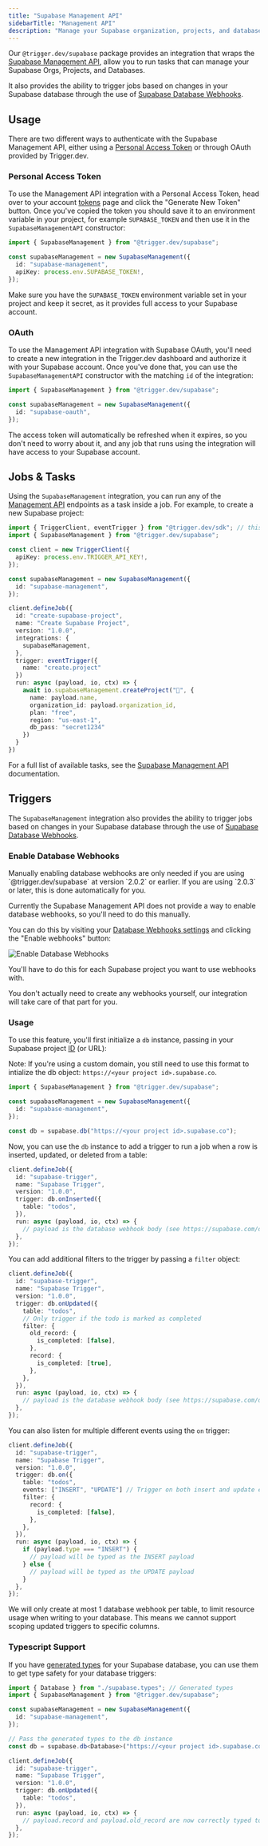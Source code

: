 ```yaml
---
title: "Supabase Management API"
sidebarTitle: "Management API"
description: "Manage your Supabase organization, projects, and databases"
---
```


Our `@trigger.dev/supabase` package provides an integration that wraps the [Supabase Management API](https://supabase.com/docs/reference/api/introduction), allow you to run tasks that can manage your Supabase Orgs, Projects, and Databases.

It also provides the ability to trigger jobs based on changes in your Supabase database through the use of [Supabase Database Webhooks](https://supabase.com/docs/guides/database/webhooks).

## Usage

There are two different ways to authenticate with the Supabase Management API, either using a [Personal Access Token](https://supabase.com/dashboard/account/tokens) or through OAuth provided by Trigger.dev.

### Personal Access Token

To use the Management API integration with a Personal Access Token, head over to your account [tokens](https://supabase.com/dashboard/account/tokens) page and click the "Generate New Token" button. Once you've copied the token you should save it to an environment variable in your project, for example `SUPABASE_TOKEN` and then use it in the `SupabaseManagementAPI` constructor:

```ts
import { SupabaseManagement } from "@trigger.dev/supabase";

const supabaseManagement = new SupabaseManagement({
  id: "supabase-management",
  apiKey: process.env.SUPABASE_TOKEN!,
});
```

Make sure you have the `SUPABASE_TOKEN` environment variable set in your project and keep it secret, as it provides full access to your Supabase account.

### OAuth

To use the Management API integration with Supabase OAuth, you'll need to create a new integration in the Trigger.dev dashboard and authorize it with your Supabase account. Once you've done that, you can use the `SupabaseManagementAPI` constructor with the matching `id` of the integration:

```ts
import { SupabaseManagement } from "@trigger.dev/supabase";

const supabaseManagement = new SupabaseManagement({
  id: "supabase-oauth",
});
```

The access token will automatically be refreshed when it expires, so you don't need to worry about it, and any job that runs using the integration will have access to your Supabase account.

## Jobs & Tasks

Using the `SupabaseManagement` integration, you can run any of the [Management API](https://supabase.com/docs/reference/api/introduction) endpoints as a task inside a job. For example, to create a new Supabase project:

```ts
import { TriggerClient, eventTrigger } from "@trigger.dev/sdk"; // this is the Trigger.dev client
import { SupabaseManagement } from "@trigger.dev/supabase";

const client = new TriggerClient({
  apiKey: process.env.TRIGGER_API_KEY!,
});

const supabaseManagement = new SupabaseManagement({
  id: "supabase-management",
});

client.defineJob({
  id: "create-supabase-project",
  name: "Create Supabase Project",
  version: "1.0.0",
  integrations: {
    supabaseManagement,
  },
  trigger: eventTrigger({
    name: "create.project"
  })
  run: async (payload, io, ctx) => {
    await io.supabaseManagement.createProject("🚀", {
      name: payload.name,
      organization_id: payload.organization_id,
      plan: "free",
      region: "us-east-1",
      db_pass: "secret1234"
    })
  }
})
```

For a full list of available tasks, see the [Supabase Management API](https://supabase.com/docs/reference/api/introduction) documentation.

## Triggers

The `SupabaseManagement` integration also provides the ability to trigger jobs based on changes in your Supabase database through the use of [Supabase Database Webhooks](https://supabase.com/docs/guides/database/webhooks).

### Enable Database Webhooks

<Info>
  Manually enabling database webhooks are only needed if you are using `@trigger.dev/supabase` at
  version `2.0.2` or earlier. If you are using `2.0.3` or later, this is done automatically for you.
</Info>

Currently the Supabase Management API does not provide a way to enable database webhooks, so you'll need to do this manually.

You can do this by visiting your [Database Webhooks settings](https://supabase.com/dashboard/project/_/database/hooks) and clicking the "Enable webhooks" button:

![Enable Database Webhooks](/images/supabase-enable-webhooks.png)

You'll have to do this for each Supabase project you want to use webhooks with.

<Note>
  You don't actually need to create any webhooks yourself, our integration will take care of that
  part for you.
</Note>

### Usage

To use this feature, you'll first initialize a `db` instance, passing in your Supabase project [ID](https://supabase.com/dashboard/project/_/settings/api) (or URL):

Note: If you're using a custom domain, you still need to use this format to intialize the db object:
`https://<your project id>.supabase.co`.

```ts
import { SupabaseManagement } from "@trigger.dev/supabase";

const supabaseManagement = new SupabaseManagement({
  id: "supabase-management",
});

const db = supabase.db("https://<your project id>.supabase.co");
```

Now, you can use the `db` instance to add a trigger to run a job when a row is inserted, updated, or deleted from a table:

```ts
client.defineJob({
  id: "supabase-trigger",
  name: "Supabase Trigger",
  version: "1.0.0",
  trigger: db.onInserted({
    table: "todos",
  }),
  run: async (payload, io, ctx) => {
    // payload is the database webhook body (see https://supabase.com/docs/guides/database/webhooks#payload)
  },
});
```

You can add additional filters to the trigger by passing a `filter` object:

```ts
client.defineJob({
  id: "supabase-trigger",
  name: "Supabase Trigger",
  version: "1.0.0",
  trigger: db.onUpdated({
    table: "todos",
    // Only trigger if the todo is marked as completed
    filter: {
      old_record: {
        is_completed: [false],
      },
      record: {
        is_completed: [true],
      },
    },
  }),
  run: async (payload, io, ctx) => {
    // payload is the database webhook body (see https://supabase.com/docs/guides/database/webhooks#payload)
  },
});
```

You can also listen for multiple different events using the `on` trigger:

```ts
client.defineJob({
  id: "supabase-trigger",
  name: "Supabase Trigger",
  version: "1.0.0",
  trigger: db.on({
    table: "todos",
    events: ["INSERT", "UPDATE"] // Trigger on both insert and update events
    filter: {
      record: {
        is_completed: [false],
      },
    },
  }),
  run: async (payload, io, ctx) => {
    if (payload.type === "INSERT") {
      // payload will be typed as the INSERT payload
    } else {
      // payload will be typed as the UPDATE payload
    }
  },
});
```

<Note>
  We will only create at most 1 database webhook per table, to limit resource usage when writing to
  your database. This means we cannot support scoping updated triggers to specific columns.
</Note>

### Typescript Support

If you have [generated types](https://supabase.com/docs/reference/javascript/typescript-support) for your Supabase database, you can use them to get type safety for your database triggers:

```ts
import { Database } from "./supabase.types"; // Generated types
import { SupabaseManagement } from "@trigger.dev/supabase";

const supabaseManagement = new SupabaseManagement({
  id: "supabase-management",
});

// Pass the generated types to the db instance
const db = supabase.db<Database>("https://<your project id>.supabase.co");

client.defineJob({
  id: "supabase-trigger",
  name: "Supabase Trigger",
  version: "1.0.0",
  trigger: db.onUpdated({
    table: "todos",
  }),
  run: async (payload, io, ctx) => {
    // payload.record and payload.old_record are now correctly typed to match the todos table
  },
});
```

